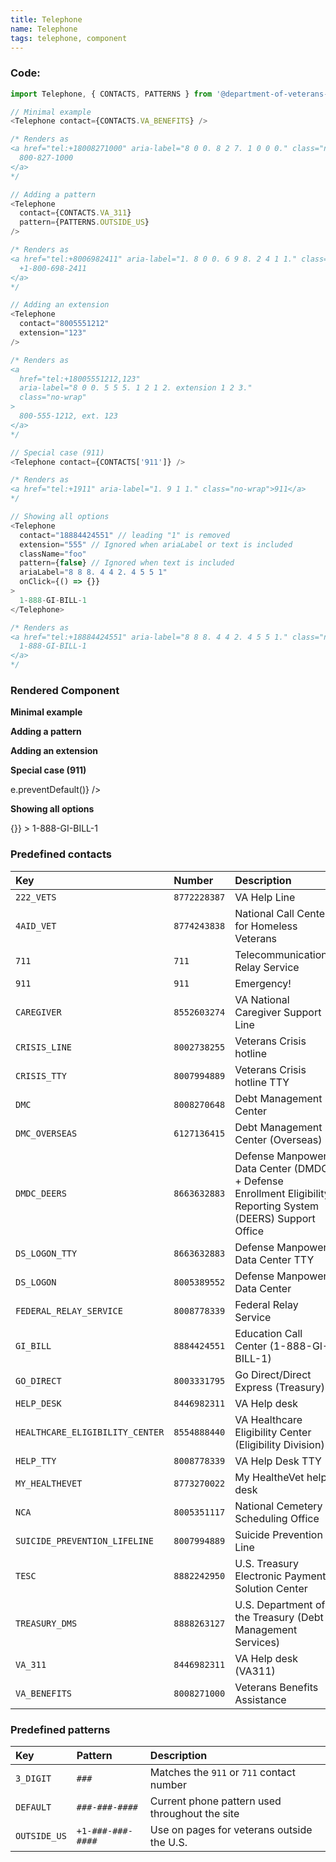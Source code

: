 ```yaml
---
title: Telephone
name: Telephone
tags: telephone, component
---
```



### Code:

```javascript
import Telephone, { CONTACTS, PATTERNS } from '@department-of-veterans-affairs/component-library/Telephone';

// Minimal example
<Telephone contact={CONTACTS.VA_BENEFITS} />

/* Renders as
<a href="tel:+18008271000" aria-label="8 0 0. 8 2 7. 1 0 0 0." class="no-wrap">
  800-827-1000
</a>
*/

// Adding a pattern
<Telephone
  contact={CONTACTS.VA_311}
  pattern={PATTERNS.OUTSIDE_US}
/>

/* Renders as
<a href="tel:+8006982411" aria-label="1. 8 0 0. 6 9 8. 2 4 1 1." class="no-wrap">
  +1-800-698-2411
</a>
*/

// Adding an extension
<Telephone
  contact="8005551212"
  extension="123"
/>

/* Renders as
<a
  href="tel:+18005551212,123"
  aria-label="8 0 0. 5 5 5. 1 2 1 2. extension 1 2 3."
  class="no-wrap"
>
  800-555-1212, ext. 123
</a>
*/

// Special case (911)
<Telephone contact={CONTACTS['911']} />

/* Renders as
<a href="tel:+1911" aria-label="1. 9 1 1." class="no-wrap">911</a>
*/

// Showing all options
<Telephone
  contact="18884424551" // leading "1" is removed
  extension="555" // Ignored when ariaLabel or text is included
  className="foo"
  pattern={false} // Ignored when text is included
  ariaLabel="8 8 8. 4 4 2. 4 5 5 1"
  onClick={() => {}}
>
  1-888-GI-BILL-1
</Telephone>

/* Renders as
<a href="tel:+18884424551" aria-label="8 8 8. 4 4 2. 4 5 5 1." class="no-wrap foo">
  1-888-GI-BILL-1
</a>
*/
```

### Rendered Component

<div className="site-c-reactcomp__rendered">
  <strong>Minimal example</strong>
  <p>
    <Telephone contact={CONTACTS.VA_BENEFITS} />
  </p>

  <strong>Adding a pattern</strong>
  <p>
    <Telephone
      contact={CONTACTS.VA_311}
      pattern={PATTERNS.OUTSIDE_US}
    />
  </p>

  <strong>Adding an extension</strong>
  <p>
    <Telephone
      contact="8005551212"
      extension="123"
    />
  </p>

  <strong>Special case (911)</strong>
  <p>
    <Telephone
      contact={CONTACTS['911']}
      onClick={e => e.preventDefault()}
    />
  </p>

  <strong>Showing all options</strong>
  <p>
    <Telephone
      contact="18884424551"
      className="foo"
      pattern={false}
      ariaLabel="1. 8 8 8. 4 4 2. 4 5 5 1"
      onClick={() => {}}
    >
      1-888-GI-BILL-1
    </Telephone>
  </p>
</div>

### Predefined contacts

| Key                             | Number       | Description                                                                                                  |
| :------------------------------ | :----------- | :----------------------------------------------------------------------------------------------------------- |
| `222_VETS`                      | `8772228387` | VA Help Line                                                                                                 |
| `4AID_VET`                      | `8774243838` | National Call Center for Homeless Veterans                                                                   |
| `711`                           | `711`        | Telecommunications Relay Service                                                                             |
| `911`                           | `911`        | Emergency!                                                                                                   |
| `CAREGIVER`                     | `8552603274` | VA National Caregiver Support Line                                                                           |
| `CRISIS_LINE`                   | `8002738255` | Veterans Crisis hotline                                                                                      |
| `CRISIS_TTY`                    | `8007994889` | Veterans Crisis hotline TTY                                                                                  |
| `DMC`                           | `8008270648` | Debt Management Center                                                                                       |
| `DMC_OVERSEAS`                  | `6127136415` | Debt Management Center (Overseas)                                                                            |
| `DMDC_DEERS`                    | `8663632883` | Defense Manpower Data Center (DMDC) + Defense Enrollment Eligibility Reporting System (DEERS) Support Office |
| `DS_LOGON_TTY`                  | `8663632883` | Defense Manpower Data Center TTY                                                                             |
| `DS_LOGON`                      | `8005389552` | Defense Manpower Data Center                                                                                 |
| `FEDERAL_RELAY_SERVICE`         | `8008778339` | Federal Relay Service                                                                                        |
| `GI_BILL`                       | `8884424551` | Education Call Center (1-888-GI-BILL-1)                                                                      |
| `GO_DIRECT`                     | `8003331795` | Go Direct/Direct Express (Treasury)                                                                          |
| `HELP_DESK`                     | `8446982311` | VA Help desk                                                                                                 |
| `HEALTHCARE_ELIGIBILITY_CENTER` | `8554888440` | VA Healthcare Eligibility Center (Eligibility Division)                                                      |
| `HELP_TTY`                      | `8008778339` | VA Help Desk TTY                                                                                             |
| `MY_HEALTHEVET`                 | `8773270022` | My HealtheVet help desk                                                                                      |
| `NCA`                           | `8005351117` | National Cemetery Scheduling Office                                                                          |
| `SUICIDE_PREVENTION_LIFELINE`   | `8007994889` | Suicide Prevention Line                                                                                      |
| `TESC`                          | `8882242950` | U.S. Treasury Electronic Payment Solution Center                                                             |
| `TREASURY_DMS`                  | `8888263127` | U.S. Department of the Treasury (Debt Management Services)                                                   |  |  |
| `VA_311`                        | `8446982311` | VA Help desk (VA311)                                                                                         |
| `VA_BENEFITS`                   | `8008271000` | Veterans Benefits Assistance                                                                                 |

### Predefined patterns

| Key          | Pattern           | Description                                    |
| :----------- | :---------------- | :--------------------------------------------- |
| `3_DIGIT`    | `###`             | Matches the `911` or `711` contact number      |
| `DEFAULT`    | `###-###-####`    | Current phone pattern used throughout the site |
| `OUTSIDE_US` | `+1-###-###-####` | Use on pages for veterans outside the U.S.     |
